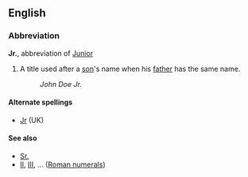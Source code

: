 ==English==
===Abbreviation===
'''Jr.''', abbreviation of [[Junior]]
# A title used after a [[son]]'s name when his [[father]] has the same name.
#:''John Doe Jr.''

====Alternate spellings====
*[[Jr]] (UK)

====See also====
*[[Sr.]]
*[[II]], [[III]], ... ([[Roman numerals]])